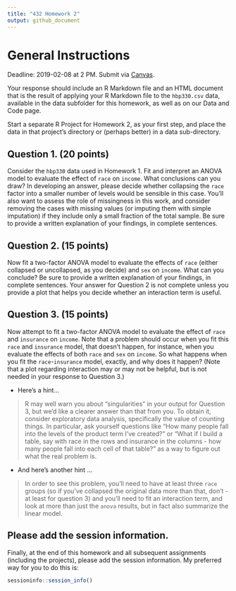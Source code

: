 ---
title: "432 Homework 2"
output: github_document
---

# General Instructions

Deadline: 2019-02-08 at 2 PM. Submit via [Canvas](https://canvas.case.edu/). 

Your response should include an R Markdown file and an HTML document that is the result of applying your R Markdown file to the `hbp330.csv` data, available in the data subfolder for this homework, as well as on our Data and Code page. 

Start a separate R Project for Homework 2, as your first step, and place the data in that project's directory or (perhaps better) in a data sub-directory.

## Question 1. (20 points)

Consider the `hbp330` data used in Homework 1. Fit and interpret an ANOVA model to evaluate the effect of `race` on `income`. What conclusions can you draw? In developing an answer, please decide whether collapsing the `race` factor into a smaller number of levels would be sensible in this case. You'll also want to assess the role of missingness in this work, and consider removing the cases with missing values (or imputing them with simple imputation) if they include only a small fraction of the total sample. Be sure to provide a written explanation of your findings, in complete sentences.

## Question 2. (15 points)

Now fit a two-factor ANOVA model to evaluate the effects of `race` (either collapsed or uncollapsed, as you decide) and `sex` on `income`. What can you conclude? Be sure to provide a written explanation of your findings, in complete sentences. Your answer for Question 2 is not complete unless you provide a plot that helps you decide whether an interaction term is useful.

## Question 3. (15 points)

Now attempt to fit a two-factor ANOVA model to evaluate the effect of `race` and `insurance` on `income`. Note that a problem should occur when you fit this `race` and `insurance` model, that doesn't happen, for instance, when you evaluate the effects of both `race` and `sex` on `income`. So what happens when you fit the `race`-`insurance` model, exactly, and why does it happen? (Note that a plot regarding interaction may or may not be helpful, but is not needed in your response to Question 3.)

- Here's a hint...

> R may well warn you about "singularities" in your output for Question 3, but we'd like a clearer answer than that from you. To obtain it, consider exploratory data analysis, specifically the value of counting things. In particular, ask yourself questions like "How many people fall into the levels of the product term I've created?" or "What if I build a table, say with race in the rows and insurance in the columns - how many people fall into each cell of that table?" as a way to figure out what the real problem is.

- And here's another hint ...

> In order to see this problem, you'll need to have at least three `race` groups (so if you've collapsed the original data more than that, don't - at least for question 3) and you'll need to fit an interaction term, and look at more than just the `anova` results, but in fact also summarize the linear model.

## Please add the session information.

Finally, at the end of this homework and all subsequent assignments (including the projects), please add the session information. My preferred way for you to do  this is:

```{r, eval = FALSE}
sessioninfo::session_info()
```

